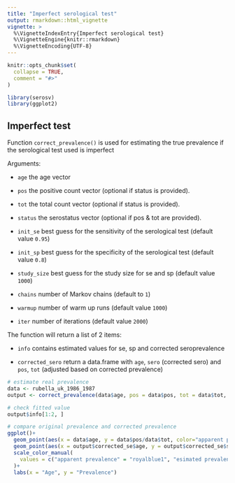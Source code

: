 ```yaml
---
title: "Imperfect serological test"
output: rmarkdown::html_vignette
vignette: >
  %\VignetteIndexEntry{Imperfect serological test}
  %\VignetteEngine{knitr::rmarkdown}
  %\VignetteEncoding{UTF-8}
---
```


```r
knitr::opts_chunk$set(
  collapse = TRUE,
  comment = "#>"
)
```

```r
library(serosv)
library(ggplot2)
```

## Imperfect test

Function `correct_prevalence()` is used for estimating the true prevalence if the serological test used is imperfect

Arguments:

-   `age` the age vector

-   `pos` the positive count vector (optional if status is provided).

-   `tot` the total count vector (optional if status is provided).

-   `status` the serostatus vector (optional if pos & tot are provided).

-   `init_se` best guess for the sensitivity of the serological test (default value `0.95`)

-   `init_sp` best guess for the specificity of the serological test (default value `0.8`)

-   `study_size` best guess for the study size for se and sp (default value `1000`)

-   `chains` number of Markov chains (default to `1`)

-   `warmup` number of warm up runs (default value `1000`)

-   `iter` number of iterations (default value `2000`)

The function will return a list of 2 items:

-   `info` contains estimated values for se, sp and corrected seroprevalence

-   `corrected_sero` return a data.frame with `age`, `sero` (corrected sero) and `pos`, `tot` (adjusted based on corrected prevalence)

```r
# estimate real prevalence
data <- rubella_uk_1986_1987
output <- correct_prevalence(data$age, pos = data$pos, tot = data$tot, warmup = 1000, iter = 4000, init_se=0.85, init_sp = 0.8, study_size=1000)

# check fitted value 
output$info[1:2, ]

# compare original prevalence and corrected prevalence
ggplot()+
  geom_point(aes(x = data$age, y = data$pos/data$tot, color="apparent prevalence")) + 
  geom_point(aes(x = output$corrected_se$age, y = output$corrected_se$sero, color="esimated prevalence" )) +
  scale_color_manual(
    values = c("apparent prevalence" = "royalblue1", "esimated prevalence" = "blueviolet")
  )+ 
  labs(x = "Age", y = "Prevalence")
```
